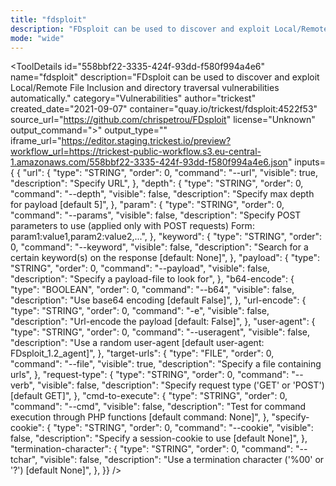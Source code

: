 ```yaml
---
title: "fdsploit"
description: "FDsploit can be used to discover and exploit Local/Remote File Inclusion and directory traversal vulnerabilities automatically."
mode: "wide"
---
```



<ToolDetails
  id="558bbf22-3335-424f-93dd-f580f994a4e6"
  name="fdsploit"
  description="FDsploit can be used to discover and exploit Local/Remote File Inclusion and directory traversal vulnerabilities automatically."
  category="Vulnerabilities"
  author="trickest"
  created_date="2021-09-07"
  container="quay.io/trickest/fdsploit:4522f53"
  source_url="https://github.com/chrispetrou/FDsploit"
  license="Unknown"
  output_command=">"
  output_type=""
  iframe_url="https://editor.staging.trickest.io/preview?workflow_url=https://trickest-public-workflow.s3.eu-central-1.amazonaws.com/558bbf22-3335-424f-93dd-f580f994a4e6.json"
  inputs={ {
  "url": {
    "type": "STRING",
    "order": 0,
    "command": "--url",
    "visible": true,
    "description": "Specify URL",
  },
  "depth": {
    "type": "STRING",
    "order": 0,
    "command": "--depth",
    "visible": false,
    "description": "Specify max depth for payload [default 5]",
  },
  "param": {
    "type": "STRING",
    "order": 0,
    "command": "--params",
    "visible": false,
    "description": "Specify POST parameters to use (applied only with POST requests) Form: param1:value1,param2:value2,...",
  },
  "keyword": {
    "type": "STRING",
    "order": 0,
    "command": "--keyword",
    "visible": false,
    "description": "Search for a certain keyword(s) on the response [default: None]",
  },
  "payload": {
    "type": "STRING",
    "order": 0,
    "command": "--payload",
    "visible": false,
    "description": "Specify a payload-file to look for",
  },
  "b64-encode": {
    "type": "BOOLEAN",
    "order": 0,
    "command": "--b64",
    "visible": false,
    "description": "Use base64 encoding [default False]",
  },
  "url-encode": {
    "type": "STRING",
    "order": 0,
    "command": "-e",
    "visible": false,
    "description": "Url-encode the payload [default: False]",
  },
  "user-agent": {
    "type": "STRING",
    "order": 0,
    "command": "--useragent",
    "visible": false,
    "description": "Use a random user-agent [default user-agent: FDsploit_1.2_agent]",
  },
  "target-urls": {
    "type": "FILE",
    "order": 0,
    "command": "--file",
    "visible": true,
    "description": "Specify a file containing urls",
  },
  "request-type": {
    "type": "STRING",
    "order": 0,
    "command": "--verb",
    "visible": false,
    "description": "Specify request type ('GET' or 'POST') [default GET]",
  },
  "cmd-to-execute": {
    "type": "STRING",
    "order": 0,
    "command": "--cmd",
    "visible": false,
    "description": "Test for command execution through PHP functions [default command: None]",
  },
  "specify-cookie": {
    "type": "STRING",
    "order": 0,
    "command": "--cookie",
    "visible": false,
    "description": "Specify a session-cookie to use [default None]",
  },
  "termination-character": {
    "type": "STRING",
    "order": 0,
    "command": "--tchar",
    "visible": false,
    "description": "Use a termination character ('%00' or '?') [default None]",
  },
}}
/>